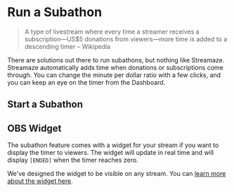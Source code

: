 # Run a Subathon

> A type of livestream where every time a streamer receives a subscription—US$5 donations from viewers—more time is added to a descending timer – Wikipedia

There are solutions out there to run subathons, but nothing like Streamaze. Streamaze automatically adds time when donations or subscriptions come through. You can change the minute per dollar ratio with a few clicks, and you can keep an eye on the timer from the Dashboard.

## Start a Subathon

## OBS Widget

The subathon feature comes with a widget for your stream if you want to display the timer to viewers. The widget will update in real time and will display `[ENDED]` when the timer reaches zero.

We've designed the widget to be visible on any stream. You can [learn more about the widget here](/widgets/subathon).